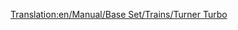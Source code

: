 [[Translation:en/Manual/Base Set/Trains/Turner Turbo]]
{{it/Manual/Base Set/Trains/Treni|Image=[[File:en/Manual/Base Set/Trains/Turnerturbo.png]]
|Name=Turner Turbo
|Cost=€ 82.030
|Speed=160 km/h (100 mph)
|Weight=190 t
|Power=3.549 hp (2,611 kW)
|Annual=€ 6.246
|Designed=1976
|Lifespan=22 
|Capacity=N/A
|Description=
|Real-life=La Turner Turbo è basta sul modello reale UAC [https://www.wikipedia.org/wiki/Turbo_(train) Turbo-Train].
}}